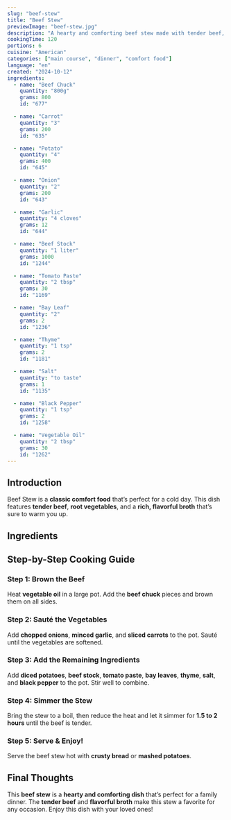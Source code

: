 ```yaml
---
slug: "beef-stew"
title: "Beef Stew"
previewImage: "beef-stew.jpg"
description: "A hearty and comforting beef stew made with tender beef, vegetables, and a rich broth."
cookingTime: 120
portions: 6
cuisine: "American"
categories: ["main course", "dinner", "comfort food"]
language: "en"
created: "2024-10-12"
ingredients:
  - name: "Beef Chuck"
    quantity: "800g"
    grams: 800
    id: "677"

  - name: "Carrot"
    quantity: "3"
    grams: 200
    id: "635"

  - name: "Potato"
    quantity: "4"
    grams: 400
    id: "645"

  - name: "Onion"
    quantity: "2"
    grams: 200
    id: "643"

  - name: "Garlic"
    quantity: "4 cloves"
    grams: 12
    id: "644"

  - name: "Beef Stock"
    quantity: "1 liter"
    grams: 1000
    id: "1244"

  - name: "Tomato Paste"
    quantity: "2 tbsp"
    grams: 30
    id: "1169"

  - name: "Bay Leaf"
    quantity: "2"
    grams: 2
    id: "1236"

  - name: "Thyme"
    quantity: "1 tsp"
    grams: 2
    id: "1181"

  - name: "Salt"
    quantity: "to taste"
    grams: 1
    id: "1135"

  - name: "Black Pepper"
    quantity: "1 tsp"
    grams: 2
    id: "1258"

  - name: "Vegetable Oil"
    quantity: "2 tbsp"
    grams: 30
    id: "1262"
---
```



## Introduction

Beef Stew is a **classic comfort food** that’s perfect for a cold day. This dish features **tender beef**, **root vegetables**, and a **rich, flavorful broth** that’s sure to warm you up.

## Ingredients

<IngredientsList
  ingredients={frontmatter.ingredients}
  portions={frontmatter.portions}
/>

## Step-by-Step Cooking Guide

### Step 1: Brown the Beef

Heat **vegetable oil** in a large pot. Add the **beef chuck** pieces and brown them on all sides.

<CookingStep action="frying_pan_meat_red_cubes" alt="Browning beef cubes" />

### Step 2: Sauté the Vegetables

Add **chopped onions**, **minced garlic**, and **sliced carrots** to the pot. Sauté until the vegetables are softened.

<CookingStep action="frying_pan_vegetables_onions" alt="Sautéing vegetables" />

### Step 3: Add the Remaining Ingredients

Add **diced potatoes**, **beef stock**, **tomato paste**, **bay leaves**, **thyme**, **salt**, and **black pepper** to the pot. Stir well to combine.

<CookingStep
  action="stewing_meat_red_with_veggies"
  alt="Adding ingredients to the pot"
/>

### Step 4: Simmer the Stew

Bring the stew to a boil, then reduce the heat and let it simmer for **1.5 to 2 hours** until the beef is tender.

<CookingStep action="stewing_meat_red_cubes" alt="Simmering beef stew" />

### Step 5: Serve & Enjoy!

Serve the beef stew hot with **crusty bread** or **mashed potatoes**.

## Final Thoughts

This **beef stew** is a **hearty and comforting dish** that’s perfect for a family dinner. The **tender beef** and **flavorful broth** make this stew a favorite for any occasion. Enjoy this dish with your loved ones!

<NutritionFacts ingredients={frontmatter.ingredients} />
